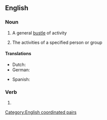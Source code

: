 ==English==

===Noun===
{{en-noun|comings and goings}}

# A general [[bustle]] of activity
# {{lb|en|in the plural}} The activities of a specified person or group

====Translations====
{{trans-top|plural sense: activities of a person or group}}
* Dutch: {{t|nl|doen en laten|n}}
* German: {{t+|de|Kommen und Gehen}}
{{trans-mid}}
* Spanish: {{t|es|idas y venidas}}
{{trans-bottom}}

===Verb===
{{head|en|verb form}}

# {{present participle of|en|come and go|nocat=1}}

[[Category:English coordinated pairs]]
